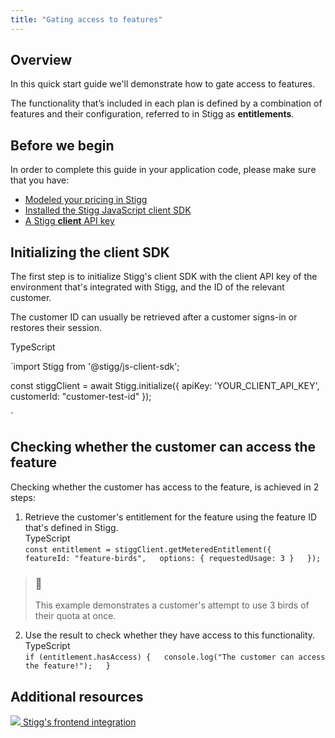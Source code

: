 ```yaml
---
title: "Gating access to features"
---
```


## Overview

In this quick start guide we'll demonstrate how to gate access to features.

The functionality that’s included in each plan is defined by a combination of features and their configuration, referred to in Stigg as **entitlements**.

  
## Before we begin

In order to complete this guide in your application code, please make sure that you have:

* [Modeled your pricing in Stigg](modeling-your-pricing)
* [Installed the Stigg JavaScript client SDK](javascript-sdk#installing-the-sdk)
* [A Stigg **client** API key](javascript-sdk#retrieving-the-client-api-key)
  
## Initializing the client SDK

The first step is to initialize Stigg's client SDK with the client API key of the environment that's integrated with Stigg, and the ID of the relevant customer.

The customer ID can usually be retrieved after a customer signs-in or restores their session.

TypeScript

`import Stigg from '@stigg/js-client-sdk';

const stiggClient = await Stigg.initialize({ 
    apiKey: 'YOUR_CLIENT_API_KEY',
    customerId: "customer-test-id"
});

`

  
## Checking whether the customer can access the feature

Checking whether the customer has access to the feature, is achieved in 2 steps:

1. Retrieve the customer's entitlement for the feature using the feature ID that's defined in Stigg.  
TypeScript  
`const entitlement = stiggClient.getMeteredEntitlement({  
    featureId: "feature-birds",  
    options: { requestedUsage: 3 }  
});  
`  
> ### 📘  
> This example demonstrates a customer's attempt to use 3 birds of their quota at once.
2. Use the result to check whether they have access to this functionality.  
TypeScript  
`if (entitlement.hasAccess) {  
    console.log("The customer can access the feature!");  
}  
`
  
## Additional resources

[ ![](/images/9f55ab1-codingbrowser_102152.png)  Stigg's frontend integration ](frontend-integration) 